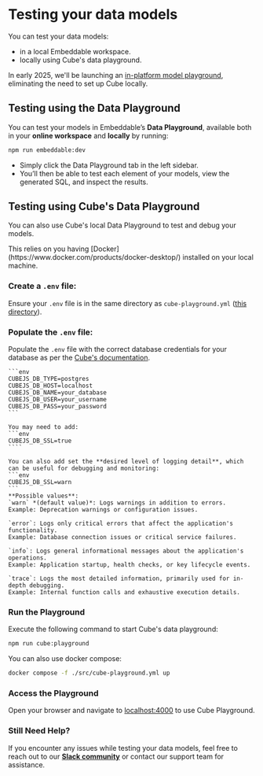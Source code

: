 
# Testing your data models

You can test your data models:
- in a local Embeddable workspace. 
- locally using Cube's data playground. 

In early 2025, we'll be launching an [in-platform model playground](/data-modeling/testing-models#upcoming-in-platform-model-playground), eliminating the need to set up Cube locally.

## Testing using the Data Playground

You can test your models in Embeddable’s **Data Playground**, available both in your **online workspace** and **locally** by running:

```bash
npm run embeddable:dev
```

- Simply click the Data Playground tab in the left sidebar. 
- You’ll then be able to test each element of your models, view the generated SQL, and inspect the results. 

<VideoComponent
    src="/video/data-playground.mp4"
    width="1250"
    height="854"
/>

## Testing using Cube's Data Playground

You can also use Cube's local Data Playground to test and debug your models.

<Callout emoji="">
  This relies on you having [Docker](https://www.docker.com/products/docker-desktop/) installed on your local machine.
</Callout>

<Steps>

### Create a `.env` file:  
   Ensure your `.env` file is in the same directory as `cube-playground.yml` ([this directory](https://github.com/embeddable-hq/vanilla-components/tree/main/src)).

### Populate the `.env` file: 

   Populate the `.env` file with the correct database credentials for your database as per the [Cube's documentation](https://cube.dev/docs/product/configuration/data-sources).

    ```env
    CUBEJS_DB_TYPE=postgres
    CUBEJS_DB_HOST=localhost
    CUBEJS_DB_NAME=your_database
    CUBEJS_DB_USER=your_username
    CUBEJS_DB_PASS=your_password
    ```

    You may need to add:
    ```env
    CUBEJS_DB_SSL=true
    ````

    You can also add set the **desired level of logging detail**, which can be useful for debugging and monitoring:
    ```env
    CUBEJS_DB_SSL=warn 
    ```
    **Possible values**:  
    `warn` *(default value)*: Logs warnings in addition to errors.  
    Example: Deprecation warnings or configuration issues. 

    `error`: Logs only critical errors that affect the application's functionality.  
    Example: Database connection issues or critical service failures.

    `info`: Logs general informational messages about the application's operations.  
    Example: Application startup, health checks, or key lifecycle events. 

    `trace`: Logs the most detailed information, primarily used for in-depth debugging.  
    Example: Internal function calls and exhaustive execution details.


### Run the Playground  
   Execute the following command to start Cube's data playground:
   ```bash
   npm run cube:playground
   ```

   You can also use docker compose:
   ```bash
   docker compose -f ./src/cube-playground.yml up
   ```

### Access the Playground 
   Open your browser and navigate to [localhost:4000](http://localhost:4000) to use Cube Playground.

</Steps>

### Still Need Help?

If you encounter any issues while testing your data models, feel free to reach out to our [**Slack community**](https://join.slack.com/t/embeddablecommunity/shared_invite/zt-20b4f6s10-gULqO6riqutJcbUi_FJmZA) or contact our support team for assistance.